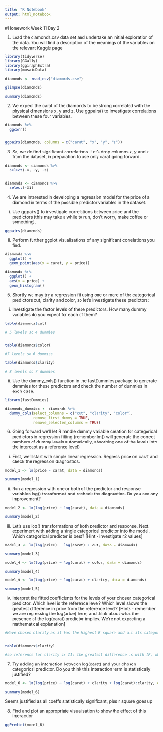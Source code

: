 ```yaml
---
title: "R Notebook"
output: html_notebook
---
```

#Homework Week 11 Day 2

1. Load the diamonds.csv data set and undertake an initial exploration of the data. You will find a description of the meanings of the variables on the relevant Kaggle page

```r
library(tidyverse)
library(GGally)
library(ggiraphExtra)
library(mosaicData)

diamonds <- read_csv("diamonds.csv")
```

```r

glimpse(diamonds)

summary(diamonds)
```

2. We expect the carat of the diamonds to be strong correlated with the physical dimensions x, y and z. Use ggpairs() to investigate correlations between these four variables.

```r
diamonds %>%
  ggcorr()


ggpairs(diamonds, columns = c("carat", "x", "y", "z"))
```

3. So, we do find significant correlations. Let’s drop columns x, y and z from the dataset, in preparation to use only carat going forward.

```r

diamonds <- diamonds %>% 
  select(-x, -y, -z)


diamonds <- diamonds %>% 
  select(-X1)

```


4. We are interested in developing a regression model for the price of a diamond in terms of the possible predictor variables in the dataset.

(i) Use ggpairs() to investigate correlations between price and the predictors (this may take a while to run, don’t worry, make coffee or something).

```r
ggpairs(diamonds)
```

(ii) Perform further ggplot visualisations of any significant correlations you find.
```r

diamonds %>% 
  ggplot() + 
  geom_point(aes(x = carat, y = price)) 

diamonds %>% 
  ggplot() + 
  aes(x = price) + 
  geom_histogram()
```

5. Shortly we may try a regression fit using one or more of the categorical predictors cut, clarity and color, so let’s investigate these predictors:

(i) Investigate the factor levels of these predictors. How many dummy variables do you expect for each of them?

```r
table(diamonds$cut) 

# 5 levels so 4 dummies 


table(diamonds$color)

#7 levels so 6 dummies 

table(diamonds$clarity)

# 8 levels so 7 dummies 


```



(ii) Use the dummy_cols() function in the fastDummies package to generate dummies for these predictors and check the number of dummies in each case.

```r
library(fastDummies)

diamonds_dummies <- diamonds %>% 
  dummy_cols(select_columns = c("cut", "clarity", "color"), 
             remove_first_dummy = TRUE, 
             remove_selected_columns = TRUE)


```


6. Going forward we’ll let R handle dummy variable creation for categorical predictors in regression fitting (remember lm() will generate the correct numbers of dummy levels automatically, absorbing one of the levels into the intercept as a reference level)

(i) First, we’ll start with simple linear regression. Regress price on carat and check the regression diagnostics.

```r
model_1 <- lm(price ~ carat, data = diamonds)

summary(model_1)
```

(ii) Run a regression with one or both of the predictor and response variables log() transformed and recheck the diagnostics. Do you see any improvement?

```r
model_2 <- lm(log(price) ~ log(carat), data = diamonds)

summary(model_2)
```


(iii) Let’s use log() transformations of both predictor and response. Next, experiment with adding a single categorical predictor into the model. Which categorical predictor is best? [Hint - investigate r2 values]


```r
model_3 <- lm(log(price) ~ log(carat) + cut, data = diamonds)

summary(model_3)
```


```r
model_4 <- lm(log(price) ~ log(carat) + color, data = diamonds)

summary(model_4)
```



```r
model_5 <- lm(log(price) ~ log(carat) + clarity, data = diamonds)

summary(model_5)
```
(iv) Interpret the fitted coefficients for the levels of your chosen categorical predictor. Which level is the reference level? Which level shows the greatest difference in price from the reference level? [Hints - remember we are regressing the log(price) here, and think about what the presence of the log(carat) predictor implies. We’re not expecting a mathematical explanation]

```r

#Have chosen clarity as it has the highest R square and all its categories are statistically significant at the 0.05 level 


table(diamonds$clarity)

#so reference for clarity is I1: the greatest difference is with IF, which are described as 'flawless' diamonds online 
```



7. Try adding an interaction between log(carat) and your chosen categorical predictor. Do you think this interaction term is statistically justified?

```r
model_6 <- lm(log(price) ~ log(carat) + clarity + log(carat):clarity, data = diamonds)

summary(model_6)
```

Seems justified as all coeffs statistically significant, plus r square goes up 


8. Find and plot an appropriate visualisation to show the effect of this interaction

```r
ggPredict(model_6)
```


